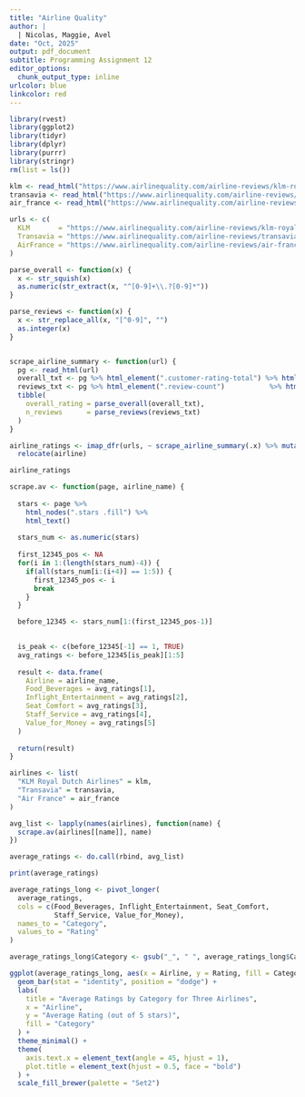 ```yaml
---
title: "Airline Quality"
author: |
  | Nicolas, Maggie, Avel
date: "Oct, 2025"
output: pdf_document
subtitle: Programming Assignment 12
editor_options:
  chunk_output_type: inline
urlcolor: blue
linkcolor: red
---
```


```r
library(rvest)
library(ggplot2)
library(tidyr)
library(dplyr)
library(purrr)
library(stringr)
rm(list = ls())
```

```r
klm <- read_html("https://www.airlinequality.com/airline-reviews/klm-royal-dutch-airlines/")
transavia <- read_html("https://www.airlinequality.com/airline-reviews/transavia/")
air_france <- read_html("https://www.airlinequality.com/airline-reviews/air-france/")
```

```r
urls <- c(
  KLM       = "https://www.airlinequality.com/airline-reviews/klm-royal-dutch-airlines/",
  Transavia = "https://www.airlinequality.com/airline-reviews/transavia/",
  AirFrance = "https://www.airlinequality.com/airline-reviews/air-france/"
)

parse_overall <- function(x) {
  x <- str_squish(x)
  as.numeric(str_extract(x, "^[0-9]+\\.?[0-9]*"))
}

parse_reviews <- function(x) {
  x <- str_replace_all(x, "[^0-9]", "")
  as.integer(x)
}


scrape_airline_summary <- function(url) {
  pg <- read_html(url)
  overall_txt <- pg %>% html_element(".customer-rating-total") %>% html_text2()
  reviews_txt <- pg %>% html_element(".review-count")           %>% html_text2()
  tibble(
    overall_rating = parse_overall(overall_txt),
    n_reviews      = parse_reviews(reviews_txt)
  )
}

airline_ratings <- imap_dfr(urls, ~ scrape_airline_summary(.x) %>% mutate(airline = .y)) %>%
  relocate(airline)

airline_ratings
```


```r

scrape.av <- function(page, airline_name) {
  
  stars <- page %>%
    html_nodes(".stars .fill") %>%
    html_text()
  
  stars_num <- as.numeric(stars)
  
  first_12345_pos <- NA
  for(i in 1:(length(stars_num)-4)) {
    if(all(stars_num[i:(i+4)] == 1:5)) {
      first_12345_pos <- i
      break
    }
  }

  before_12345 <- stars_num[1:(first_12345_pos-1)]
  

  is_peak <- c(before_12345[-1] == 1, TRUE)  
  avg_ratings <- before_12345[is_peak][1:5]  
  
  result <- data.frame(
    Airline = airline_name,
    Food_Beverages = avg_ratings[1],
    Inflight_Entertainment = avg_ratings[2],
    Seat_Comfort = avg_ratings[3],
    Staff_Service = avg_ratings[4],
    Value_for_Money = avg_ratings[5]
  )
  
  return(result)
}

airlines <- list(
  "KLM Royal Dutch Airlines" = klm,
  "Transavia" = transavia,
  "Air France" = air_france
)

avg_list <- lapply(names(airlines), function(name) {
  scrape.av(airlines[[name]], name)
})

average_ratings <- do.call(rbind, avg_list)

print(average_ratings)
```




```r
average_ratings_long <- pivot_longer(
  average_ratings,
  cols = c(Food_Beverages, Inflight_Entertainment, Seat_Comfort, 
           Staff_Service, Value_for_Money),
  names_to = "Category",
  values_to = "Rating"
)

average_ratings_long$Category <- gsub("_", " ", average_ratings_long$Category)

ggplot(average_ratings_long, aes(x = Airline, y = Rating, fill = Category)) +
  geom_bar(stat = "identity", position = "dodge") +
  labs(
    title = "Average Ratings by Category for Three Airlines",
    x = "Airline",
    y = "Average Rating (out of 5 stars)",
    fill = "Category"
  ) +
  theme_minimal() +
  theme(
    axis.text.x = element_text(angle = 45, hjust = 1),
    plot.title = element_text(hjust = 0.5, face = "bold")
  ) +
  scale_fill_brewer(palette = "Set2")
```


